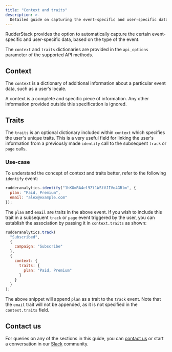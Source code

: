 ```yaml
---
title: "Context and traits"
description: >-
  Detailed guide on capturing the event-specific and user-specific data using the context and trait dictionaries.
---
```


RudderStack provides the option to automatically capture the certain event-specific and user-specific data, based on the type of the event.

The `context` and `traits` dictionaries are provided in the <Link to="/sources/sdks/rudderstack-javascript-sdk/supported-api/#api_options">`api_options`</Link> parameter of the supported API methods.

## Context

The `context` is a dictionary of additional information about a particular event data, such as a user’s locale.

<div class="infoBlock">
A context is a complete and specific piece of information. Any other information provided outside this specification is ignored.
</div>

## Traits

The `traits` is an optional dictionary included within <Link to="#context">`context`</Link> which specifies the user's unique traits. This is a very useful field for linking the user's information from a previously made <Link to="/sources/sdks/rudderstack-javascript-sdk/supported-api/#identify">`identify`</Link> call to the subsequent <Link to="/sources/sdks/rudderstack-javascript-sdk/supported-api/#track">`track`</Link> or <Link to="/sources/sdks/rudderstack-javascript-sdk/supported-api/#page">`page`</Link> calls.

### Use-case

To understand the concept of context and traits better, refer to the following `identify` event:

```javascript
rudderanalytics.identify("1hKOmRA4el9Zt1WSfVJIVo4GRlm", {
  plan: "Paid, Premium",
  email: "alex@example.com"
});
```

The `plan` and `email` are traits in the above event. If you wish to include this trait in a subsequent `track` or `page` event triggered by the user, you can establish the association by passing it in `context.traits` as shown:

```javascript
rudderanalytics.track(
  "Subscribed",
  {
    campaign: "Subscribe"
  },
  {
    context: {
      traits: {
        plan: "Paid, Premium"
      }
    }
  }
);
```

The above snippet will append `plan` as a trait to the `track` event. Note that the `email` trait will not be appended, as it is not specified in the `context.traits` field.

## Contact us

For queries on any of the sections in this guide, you can [contact us](mailto:%20docs@rudderstack.com) or start a conversation in our [Slack](https://rudderstack.com/join-rudderstack-slack-community) community.
